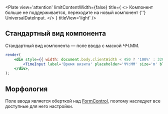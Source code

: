 
<Plate
    view='attention'
    limitContentWidth={false}
    title={
        <>
            Компонент больше не поддерживается, переходите на новый компонент {''}
            <Link href='https://core-ds.github.io/core-components/master/?path=/docs/universaldateinput--docs'>
                UniversalDateInput.
            </Link>
        </>
    }
    titleView='light'
/>

## Стандартный вид компонента

Стандартный вид компонента — поле ввода с маской ЧЧ.ММ.

```jsx live
render(
    <div style={{ width: document.body.clientWidth < 450 ? '100%' : 320 }}>
        <TimeInput label='Время визита' placeholder='ЧЧ:ММ' size='m' block={true} />
    </div>,
);
```

## Морфология

Поле ввода является оберткой над [FormControl](?path=/docs/formcontrol--docs),
поэтому наследует все доступные для него настройки.

